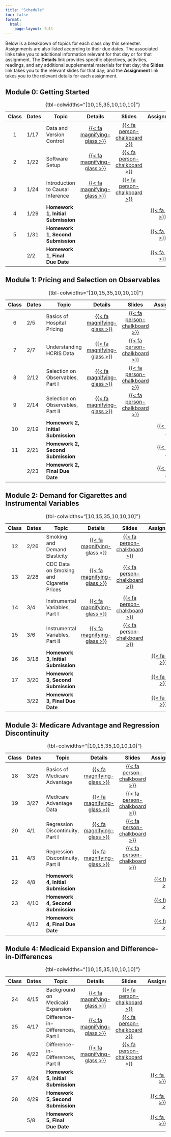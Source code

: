 ```yaml
---
title: "Schedule"
toc: false
format:
  html:
    page-layout: full
---
```


Below is a breakdown of topics for each class day this semester. Assignments are also listed according to their due dates. The associated links take you to additional information relevant for that day or for that assignment. The **Details** link provides specific objectives, activities, readings, and any additional supplemental materials for that day; the **Slides** link takes you to the relevant slides for that day; and the **Assignment** link takes you to the relevant details for each assignment.

## Module 0: Getting Started

| Class | Dates      | Topic                                       | Details | Slides | Assignment  |
|:-----:|------------|---------------------------------------------|:-------:|:------:|:-----------:|
|  1    | 1/17       | Data and Version Control                    | [{{< fa magnifying-glass  >}}](/schedule/class-01.html) | [{{< fa person-chalkboard >}}](https://imccart.github.io/health-methods-slides/00-intro/intro-01.html)  |  |
|  2    | 1/22       | Software Setup                              | [{{< fa magnifying-glass  >}}](/schedule/class-02.html) | [{{< fa person-chalkboard >}}](https://imccart.github.io/health-methods-slides/00-intro/intro-02.html)  |  |
|  3    | 1/24       | Introduction to Causal Inference            | [{{< fa magnifying-glass  >}}](/schedule/class-03.html) | [{{< fa person-chalkboard >}}](https://imccart.github.io/health-methods-slides/00-intro/intro-03.html)  |  |
|  4    | 1/29       | **Homework 1, Initial Submission**          | | | [{{< fa pen  >}}](/assignments/homework1.html) |
|  5    | 1/31       | **Homework 1, Second Submission**           | | | [{{< fa pen  >}}](/assignments/homework1.html) |
|       | 2/2        | **Homework 1, Final Due Date**              | | | [{{< fa pen  >}}](/assignments/homework1.html) |
: {tbl-colwidths="\[10,15,35,10,10,10\]"}


## Module 1: Pricing and Selection on Observables

| Class | Dates      | Topic                                       | Details | Slides | Assignment |
|:-----:|------------|---------------------------------------------|:-------:|:------:|:----------:|
|  6    | 2/5        | Basics of Hospital Pricing                  | [{{< fa magnifying-glass >}}](/schedule/class-06.html) | [{{< fa person-chalkboard >}}](https://imccart.github.io/health-methods-slides/01-so/so-01.html) | | 
|  7    | 2/7        | Understanding HCRIS Data                    | [{{< fa magnifying-glass >}}](/schedule/class-07.html) | [{{< fa person-chalkboard >}}](https://imccart.github.io/health-methods-slides/01-so/so-02.html) | | 
|  8    | 2/12       | Selection on Observables, Part I            | [{{< fa magnifying-glass >}}](/schedule/class-08.html) | [{{< fa person-chalkboard >}}](https://imccart.github.io/health-methods-slides/01-so/so-03.html) | | 
|  9    | 2/14       | Selection on Observables, Part II           | [{{< fa magnifying-glass >}}](/schedule/class-09.html) | [{{< fa person-chalkboard >}}](https://imccart.github.io/health-methods-slides/01-so/so-04.html) | | 
|  10   | 2/19       | **Homework 2, Initial Submission**          | | | [{{< fa pen  >}}](/assignments/homework2.html) |
|  11   | 2/21       | **Homework 2, Second Submission**           | | | [{{< fa pen  >}}](/assignments/homework2.html) |
|       | 2/23       | **Homework 2, Final Due Date**              | | | [{{< fa pen  >}}](/assignments/homework2.html) |
: {tbl-colwidths="\[10,15,35,10,10,10\]"}


## Module 2: Demand for Cigarettes and Instrumental Variables

| Class | Dates       | Topic                                       | Details | Slides | Assignment |
|:-----:|-------------|---------------------------------------------|:-------:|:------:|:----------:|
|  12   | 2/26        | Smoking and Demand Elasticity               | [{{< fa magnifying-glass >}}](/schedule/class-12.html) | [{{< fa person-chalkboard >}}](https://imccart.github.io/health-methods-slides/02-iv/iv-01.html) | | 
|  13   | 2/28        | CDC Data on Smoking and Cigarette Prices    | [{{< fa magnifying-glass >}}](/schedule/class-13.html) | [{{< fa person-chalkboard >}}](https://imccart.github.io/health-methods-slides/02-iv/iv-02.html) | | 
|  14   | 3/4         | Instrumental Variables, Part I    | [{{< fa magnifying-glass >}}](/schedule/class-14.html) | [{{< fa person-chalkboard >}}](https://imccart.github.io/health-methods-slides/02-iv/iv-03.html) | | 
|  15   | 3/6         | Instrumental Variables, Part II   | [{{< fa magnifying-glass >}}](/schedule/class-15.html) | [{{< fa person-chalkboard >}}](https://imccart.github.io/health-methods-slides/02-iv/iv-04.html) | | 
|  16   | 3/18        | **Homework 3, Initial Submission**          | | | [{{< fa pen  >}}](/assignments/homework3.html) |
|  17   | 3/20        | **Homework 3, Second Submission**           | | | [{{< fa pen  >}}](/assignments/homework3.html) |
|       | 3/22        | **Homework 3, Final Due Date**              | | | [{{< fa pen  >}}](/assignments/homework3.html) |
: {tbl-colwidths="\[10,15,35,10,10,10\]"}


## Module 3: Medicare Advantage and Regression Discontinuity

| Class | Dates       | Topic                                       | Details | Slides | Assignment |
|:-----:|-------------|---------------------------------------------|:-------:|:------:|:----------:|
|  18   | 3/25        | Basics of Medicare Advantage                | [{{< fa magnifying-glass >}}](/schedule/class-18.html) | [{{< fa person-chalkboard >}}](https://imccart.github.io/health-methods-slides/03-rd/rd-01.html) | | 
|  19   | 3/27        | Medicare Advantage Data                     | [{{< fa magnifying-glass >}}](/schedule/class-19.html) | [{{< fa person-chalkboard >}}](https://imccart.github.io/health-methods-slides/03-rd/rd-02.html) | | 
|  20   | 4/1         | Regression Discontinuity, Part I            | [{{< fa magnifying-glass >}}](/schedule/class-20.html) | [{{< fa person-chalkboard >}}](https://imccart.github.io/health-methods-slides/03-rd/rd-03.html) | | 
|  21   | 4/3         | Regression Discontinuity, Part II           | [{{< fa magnifying-glass >}}](/schedule/class-21.html) | [{{< fa person-chalkboard >}}](https://imccart.github.io/health-methods-slides/03-rd/rd-04.html) | | 
|  22   | 4/8         | **Homework 4, Initial Submission**          | | | [{{< fa pen  >}}](/assignments/homework4.html) |
|  23   | 4/10        | **Homework 4, Second Submission**           | | | [{{< fa pen  >}}](/assignments/homework4.html) |
|       | 4/12        | **Homework 4, Final Due Date**              | | | [{{< fa pen  >}}](/assignments/homework4.html) |
: {tbl-colwidths="\[10,15,35,10,10,10\]"}


## Module 4: Medicaid Expansion and Difference-in-Differences

| Class | Dates       | Topic                                       | Details | Slides | Assignment |
|:-----:|-------------|---------------------------------------------|:-------:|:------:|:----------:|
|  24   | 4/15        | Background on Medicaid Expansion            | [{{< fa magnifying-glass >}}](/schedule/class-24.html) | [{{< fa person-chalkboard >}}](https://imccart.github.io/health-methods-slides/04-dd/dd-01.html) | | 
|  25   | 4/17        | Difference-in-Differences, Part I           | [{{< fa magnifying-glass >}}](/schedule/class-25.html) | [{{< fa person-chalkboard >}}](https://imccart.github.io/health-methods-slides/04-dd/dd-02.html) | | 
|  26   | 4/22        | Difference-in-Differences, Part II          | [{{< fa magnifying-glass >}}](/schedule/class-26.html) | [{{< fa person-chalkboard >}}](https://imccart.github.io/health-methods-slides/04-dd/dd-03.html) | | 
|  27   | 4/24        | **Homework 5, Initial Submission**          | | | [{{< fa pen  >}}](/assignments/homework5.html) |
|  28   | 4/29        | **Homework 5, Second Submission**           | | | [{{< fa pen  >}}](/assignments/homework5.html) |
|       | 5/8         | **Homework 5, Final Due Date**              | | | [{{< fa pen  >}}](/assignments/homework5.html) |
: {tbl-colwidths="\[10,15,35,10,10,10\]"}
